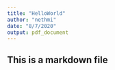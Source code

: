 ```yaml
---
title: "HelloWorld"
author: "nethmi"
date: "8/7/2020"
output: pdf_document
---
```


## This is a markdown file